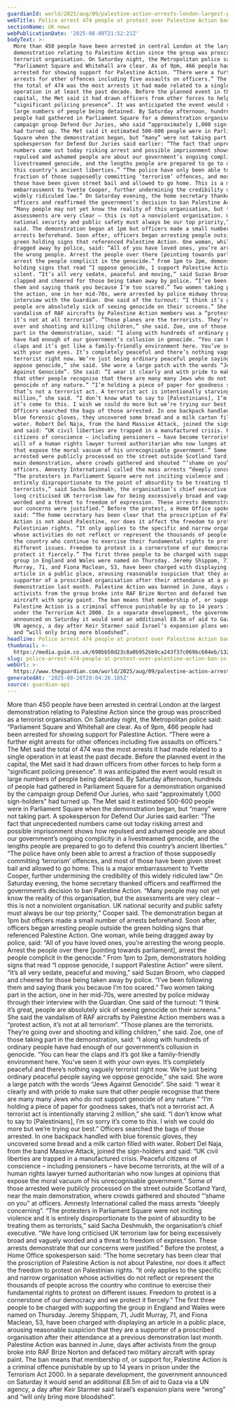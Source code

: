 ```yaml
---
guardianId: world/2025/aug/09/palestine-action-arrests-london-largest-protest-ban
webTitle: Police arrest 474 people at protest over Palestine Action ban in London
sectionName: UK news
webPublicationDate: '2025-08-09T21:52:21Z'
bodyText: >-
  More than 450 people have been arrested in central London at the largest
  demonstration relating to Palestine Action since the group was proscribed as a
  terrorist organisation. On Saturday night, the Metropolitan police said:
  “Parliament Square and Whitehall are clear. As of 9pm, 466 people had been
  arrested for showing support for Palestine Action. “There were a further eight
  arrests for other offences including five assaults on officers.” The Met said
  the total of 474 was the most arrests it had made related to a single
  operation in at least the past decade. Before the planned event in the
  capital, the Met said it had drawn officers from other forces to help form a
  “significant policing presence”. It was anticipated the event would result in
  large numbers of people being detained. By Saturday afternoon, hundreds of
  people had gathered in Parliament Square for a demonstration organised by the
  campaign group Defend Our Juries, who said “approximately 1,000 sign-holders”
  had turned up. The Met said it estimated 500-600 people were in Parliament
  Square when the demonstration began, but “many” were not taking part. A
  spokesperson for Defend Our Juries said earlier: “The fact that unprecedented
  numbers came out today risking arrest and possible imprisonment shows how
  repulsed and ashamed people are about our government’s ongoing complicity in a
  livestreamed genocide, and the lengths people are prepared to go to defend
  this country’s ancient liberties.” “The police have only been able to arrest a
  fraction of those supposedly committing ‘terrorism’ offences, and most of
  those have been given street bail and allowed to go home. This is a major
  embarrassment to Yvette Cooper, further undermining the credibility of this
  widely ridiculed law.” On Saturday evening, the home secretary thanked
  officers and reaffirmed the government’s decision to ban Palestine Action.
  “Many people may not yet know the reality of this organisation, but the
  assessments are very clear – this is not a nonviolent organisation. UK
  national security and public safety must always be our top priority,” Cooper
  said. The demonstration began at 1pm but officers made a small number of
  arrests beforehand. Soon after, officers began arresting people outside the
  green holding signs that referenced Palestine Action. One woman, while being
  dragged away by police, said: “All of you have loved ones, you’re arresting
  the wrong people. Arrest the people over there [pointing towards parliament],
  arrest the people complicit in the genocide.” From 1pm to 2pm, demonstrators
  holding signs that read “I oppose genocide, I support Palestine Action” were
  silent. “It’s all very sedate, peaceful and moving,” said Suzan Broom, who
  clapped and cheered for those being taken away by police. “I’ve been following
  them and saying thank you because I’m too scared.” Two women taking part in
  the action, one in her mid-70s, were arrested by police midway through their
  interview with the Guardian. One said of the turnout: “I think it’s great,
  people are absolutely sick of seeing genocide on their screens.” She said the
  vandalism of RAF aircrafts by Palestine Action members was a “protest action,
  it’s not at all terrorism”. “Those planes are the terrorists. They’re going
  over and shooting and killing children,” she said. Zoe, one of those taking
  part in the demonstration, said: “I along with hundreds of ordinary people
  have had enough of our government’s collusion in genocide. “You can hear the
  claps and it’s got like a family-friendly environment here. You’ve seen it
  with your own eyes. It’s completely peaceful and there’s nothing vaguely
  terrorist right now. We’re just being ordinary peaceful people saying we
  oppose genocide,” she said. She wore a large patch with the words “Jews
  Against Genocide”. She said: “I wear it clearly and with pride to make sure
  that other people recognise that there are many many Jews who do not support
  genocide of any nature.” “I’m holding a piece of paper for goodness sakes,
  that’s not a terrorist act. A terrorist act is intentionally starving 2
  million,” she said. “I don’t know what to say to [Palestinians], I’m so sorry
  it’s come to this. I wish we could do more but we’re trying our best.”
  Officers searched the bags of those arrested. In one backpack handled with
  blue forensic gloves, they uncovered some bread and a milk carton filled with
  water. Robert Del Naja, from the band Massive Attack, joined the sign-holders
  and said: “UK civil liberties are trapped in a manufactured crisis. Peaceful
  citizens of conscience – including pensioners – have become terrorists, at the
  will of a human rights lawyer turned authoritarian who now lunges at opinions
  that expose the moral vacuum of his unrecognisable government.” Some of those
  arrested were publicly processed on the street outside Scotland Yard, near the
  main demonstration, where crowds gathered and shouted “‘shame on you” at
  officers. Amnesty International called the mass arrests “deeply concerning”.
  “The protesters in Parliament Square were not inciting violence and it is
  entirely disproportionate to the point of absurdity to be treating them as
  terrorists,” said Sacha Deshmukh, the organisation’s chief executive. “We have
  long criticised UK terrorism law for being excessively broad and vaguely
  worded and a threat to freedom of expression. These arrests demonstrate that
  our concerns were justified.” Before the protest, a Home Office spokesperson
  said: “The home secretary has been clear that the proscription of Palestine
  Action is not about Palestine, nor does it affect the freedom to protest on
  Palestinian rights. “It only applies to the specific and narrow organisation
  whose activities do not reflect or represent the thousands of people across
  the country who continue to exercise their fundamental rights to protest on
  different issues. Freedom to protest is a cornerstone of our democracy and we
  protect it fiercely.” The first three people to be charged with supporting the
  group in England and Wales were named on Thursday. Jeremy Shippam, 71, Judit
  Murray, 71, and Fiona Maclean, 53, have been charged with displaying an
  article in a public place, arousing reasonable suspicion that they are a
  supporter of a proscribed organisation after their attendance at a previous
  demonstration last month. Palestine Action was banned in June, days after
  activists from the group broke into RAF Brize Norton and defaced two military
  aircraft with spray paint. The ban means that membership of, or support for,
  Palestine Action is a criminal offence punishable by up to 14 years in prison
  under the Terrorism Act 2000. In a separate development, the government
  announced on Saturday it would send an additional £8.5m of aid to Gaza via a
  UN agency, a day after Keir Starmer said Israel’s expansion plans were “wrong”
  and “will only bring more bloodshed”.
headline: Police arrest 474 people at protest over Palestine Action ban in London
thumbnail: >-
  https://media.guim.co.uk/698bb50d23c8a0b952bb9ca243f37c069bc604eb/1321_814_5596_4477/500.jpg
slug: police-arrest-474-people-at-protest-over-palestine-action-ban-in-london
webUrl: >-
  https://www.theguardian.com/world/2025/aug/09/palestine-action-arrests-london-largest-protest-ban
generatedAt: '2025-08-28T20:04:26.185Z'
source: guardian-api
---
```

More than 450 people have been arrested in central London at the largest demonstration relating to Palestine Action since the group was proscribed as a terrorist organisation. On Saturday night, the Metropolitan police said: “Parliament Square and Whitehall are clear. As of 9pm, 466 people had been arrested for showing support for Palestine Action. “There were a further eight arrests for other offences including five assaults on officers.” The Met said the total of 474 was the most arrests it had made related to a single operation in at least the past decade. Before the planned event in the capital, the Met said it had drawn officers from other forces to help form a “significant policing presence”. It was anticipated the event would result in large numbers of people being detained. By Saturday afternoon, hundreds of people had gathered in Parliament Square for a demonstration organised by the campaign group Defend Our Juries, who said “approximately 1,000 sign-holders” had turned up. The Met said it estimated 500-600 people were in Parliament Square when the demonstration began, but “many” were not taking part. A spokesperson for Defend Our Juries said earlier: “The fact that unprecedented numbers came out today risking arrest and possible imprisonment shows how repulsed and ashamed people are about our government’s ongoing complicity in a livestreamed genocide, and the lengths people are prepared to go to defend this country’s ancient liberties.” “The police have only been able to arrest a fraction of those supposedly committing ‘terrorism’ offences, and most of those have been given street bail and allowed to go home. This is a major embarrassment to Yvette Cooper, further undermining the credibility of this widely ridiculed law.” On Saturday evening, the home secretary thanked officers and reaffirmed the government’s decision to ban Palestine Action. “Many people may not yet know the reality of this organisation, but the assessments are very clear – this is not a nonviolent organisation. UK national security and public safety must always be our top priority,” Cooper said. The demonstration began at 1pm but officers made a small number of arrests beforehand. Soon after, officers began arresting people outside the green holding signs that referenced Palestine Action. One woman, while being dragged away by police, said: “All of you have loved ones, you’re arresting the wrong people. Arrest the people over there [pointing towards parliament], arrest the people complicit in the genocide.” From 1pm to 2pm, demonstrators holding signs that read “I oppose genocide, I support Palestine Action” were silent. “It’s all very sedate, peaceful and moving,” said Suzan Broom, who clapped and cheered for those being taken away by police. “I’ve been following them and saying thank you because I’m too scared.” Two women taking part in the action, one in her mid-70s, were arrested by police midway through their interview with the Guardian. One said of the turnout: “I think it’s great, people are absolutely sick of seeing genocide on their screens.” She said the vandalism of RAF aircrafts by Palestine Action members was a “protest action, it’s not at all terrorism”. “Those planes are the terrorists. They’re going over and shooting and killing children,” she said. Zoe, one of those taking part in the demonstration, said: “I along with hundreds of ordinary people have had enough of our government’s collusion in genocide. “You can hear the claps and it’s got like a family-friendly environment here. You’ve seen it with your own eyes. It’s completely peaceful and there’s nothing vaguely terrorist right now. We’re just being ordinary peaceful people saying we oppose genocide,” she said. She wore a large patch with the words “Jews Against Genocide”. She said: “I wear it clearly and with pride to make sure that other people recognise that there are many many Jews who do not support genocide of any nature.” “I’m holding a piece of paper for goodness sakes, that’s not a terrorist act. A terrorist act is intentionally starving 2 million,” she said. “I don’t know what to say to [Palestinians], I’m so sorry it’s come to this. I wish we could do more but we’re trying our best.” Officers searched the bags of those arrested. In one backpack handled with blue forensic gloves, they uncovered some bread and a milk carton filled with water. Robert Del Naja, from the band Massive Attack, joined the sign-holders and said: “UK civil liberties are trapped in a manufactured crisis. Peaceful citizens of conscience – including pensioners – have become terrorists, at the will of a human rights lawyer turned authoritarian who now lunges at opinions that expose the moral vacuum of his unrecognisable government.” Some of those arrested were publicly processed on the street outside Scotland Yard, near the main demonstration, where crowds gathered and shouted “‘shame on you” at officers. Amnesty International called the mass arrests “deeply concerning”. “The protesters in Parliament Square were not inciting violence and it is entirely disproportionate to the point of absurdity to be treating them as terrorists,” said Sacha Deshmukh, the organisation’s chief executive. “We have long criticised UK terrorism law for being excessively broad and vaguely worded and a threat to freedom of expression. These arrests demonstrate that our concerns were justified.” Before the protest, a Home Office spokesperson said: “The home secretary has been clear that the proscription of Palestine Action is not about Palestine, nor does it affect the freedom to protest on Palestinian rights. “It only applies to the specific and narrow organisation whose activities do not reflect or represent the thousands of people across the country who continue to exercise their fundamental rights to protest on different issues. Freedom to protest is a cornerstone of our democracy and we protect it fiercely.” The first three people to be charged with supporting the group in England and Wales were named on Thursday. Jeremy Shippam, 71, Judit Murray, 71, and Fiona Maclean, 53, have been charged with displaying an article in a public place, arousing reasonable suspicion that they are a supporter of a proscribed organisation after their attendance at a previous demonstration last month. Palestine Action was banned in June, days after activists from the group broke into RAF Brize Norton and defaced two military aircraft with spray paint. The ban means that membership of, or support for, Palestine Action is a criminal offence punishable by up to 14 years in prison under the Terrorism Act 2000. In a separate development, the government announced on Saturday it would send an additional £8.5m of aid to Gaza via a UN agency, a day after Keir Starmer said Israel’s expansion plans were “wrong” and “will only bring more bloodshed”.
